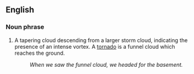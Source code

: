 ==English==

===Noun phrase===

# A tapering cloud descending from a larger storm cloud, indicating the presence of an intense vortex.  A [[tornado]] is a funnel cloud which reaches the ground.
#: ''When we saw the funnel cloud, we headed for the basement.''